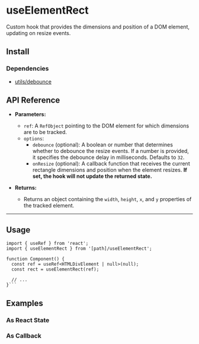 
# useElementRect

Custom hook that provides the dimensions and position of a DOM element, updating on resize events.

## Install

<FileCode path="hooks/foundations/useElementRect" />

### Dependencies

- [utils/debounce](/utils/debounce)

## API Reference

- **Parameters:**

  - `ref`: A `RefObject` pointing to the DOM element for which dimensions are to be tracked.
  - `options`:
    - `debounce` (optional): A boolean or number that determines whether to debounce the resize events. If a number is provided, it specifies the debounce delay in milliseconds. Defaults to `32`.
    - `onResize` (optional): A callback function that receives the current rectangle dimensions and position when the element resizes. **If set, the hook will not update the returned state.**

- **Returns:**
  - Returns an object containing the `width`, `height`, `x`, and `y` properties of the tracked element.

---

## Usage

````tsx copy
import { useRef } from 'react';
import { useElementRect } from '[path]/useElementRect';

function Component() {
  const ref = useRef<HTMLDivElement | null>(null);
  const rect = useElementRect(ref);

  // ...
}```
````

## Examples

### As React State

<ComponentPreview path="hooks/foundations/useElementRect/examples/useElementRectState" />

### As Callback

<ComponentPreview path="hooks/foundations/useElementRect/examples/useElementRectCallback" />
